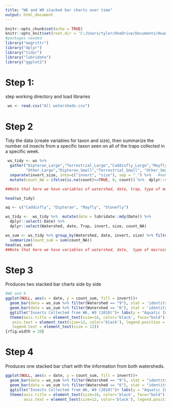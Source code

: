 ---
title: "W6 and W9 stacked bar charts over time"
output: html_document
---

```{r setup, include=FALSE}
knitr::opts_chunk$set(echo = TRUE)
knitr::opts_knit$set(root.dir = 'C:/Users/tyler/OneDrive/Documents/Huang Summer/Data Files')
#packages needed
library("magrittr")
library("dplyr")
library("tidyr")
library("lubridate")
library("ggplot2")
```

# Step 1: 
step working directory and load libraries

```{r cars}
 ws <- read.csv("All watersheds.csv")

```

# Step 2
Tidy the data (create variables for taxon and size), then summarize the number od insects from a specific taxon seen on all of the traps collected in a specific week. 
```{r pressure}
 ws_tidy <- ws %>% 
  gather("Dipteran_Large","Terrestrial_Large","Caddisfly_Large","Mayfly_Large","Stonefly_Large",
         "Other_Large","Dipteran_Small","Terrestrial_Small", "Other_Small", key ="invert_size", value = "count")%>%
  separate(invert_size, into=c("invert", "size"), sep = "_") %>%   #making invertebrate type and size into separate variables
  mutate(count_NA = ifelse(is.na(count)==TRUE, 0, count)) %>%  dplyr::select(-count)  

##Note that here we have variables of watershed, date, trap, type of macroinvertebrate, size, and count 

head(ws_tidy)

aq <- c("Caddisfly", "Dipteran", "Mayfly", "Stonefly")

ws_tidy <-  ws_tidy %>%  mutate(date = lubridate::mdy(Date)) %>% 
  dplyr::select(-Date) %>% 
  dplyr::select(Watershed, date, Trap, invert, size, count_NA) 

ws_sum <- ws_tidy %>% group_by(Watershed, date, invert, size) %>% filter(invert %in% aq)%>% 
  summarize(count_sum = sum(count_NA))
head(ws_sum)
##Note that here we have variables of watershed, date,  type of macroinvertebrate, size, and a total count for all of the traps

```

# Step 3 

Produces two stacked bar charts side by side 
```{r}
#W6 and 9
ggplot(NULL, aes(x = date, y = count_sum, fill = invert))+ 
  geom_bar(data = ws_sum %>% filter(Watershed == "9"), stat = 'identity')+
  geom_bar(data = ws_sum %>% filter(Watershed == "6"), stat = 'identity')+ facet_wrap(~Watershed)+
  ggtitle("Insects Collected from W6, W9 (2018)")+ labs(y = "Aquatic Insects Collected", x = "Date") + 
  theme(axis.title = element_text(size=16, color='black', face="bold"), 
   axis.text = element_text(size=12, color='black'), legend.position = 'right',
   legend.text = element_text(size = 12))
{rfig.width = 30}
```
 
# Step 4

Produces one stacked bar chart with the information from both watersheds. 

```{r}
ggplot(NULL, aes(x = date, y = count_sum, fill = invert))+ 
  geom_bar(data = ws_sum %>% filter(Watershed == "9"), stat = "identity")+
  geom_bar(data = ws_sum %>% filter(Watershed == "6"), stat = "identity")+ facet_wrap(~Watershed)+
  ggtitle("Insects Collected from W6, W9 (2018)")+ labs(y = "Aquatic Insects Collected", x = "Date") + 
  theme(axis.title = element_text(size=16, color='black', face="bold"), 
        axis.text = element_text(size=12, color='black'), legend.position = 'none')
```
 
